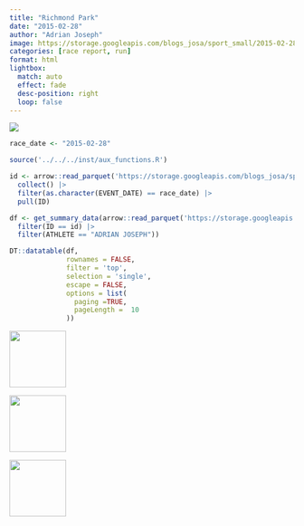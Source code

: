 ```yaml
---
title: "Richmond Park"
date: "2015-02-28"
author: "Adrian Joseph"
image: https://storage.googleapis.com/blogs_josa/sport_small/2015-02-28_RICHMOND_PARK/img/00.png
categories: [race report, run]
format: html
lightbox:
  match: auto
  effect: fade
  desc-position: right
  loop: false
---
```

![](https://storage.googleapis.com/blogs_josa/sport_small/2015-02-28_RICHMOND_PARK/img/00.png)

```r
race_date <- "2015-02-28"

source('../../../inst/aux_functions.R')

id <- arrow::read_parquet('https://storage.googleapis.com/blogs_josa/sport/parquets/main_dataset.parquet') |>
  collect() |>
  filter(as.character(EVENT_DATE) == race_date) |>
  pull(ID)

df <- get_summary_data(arrow::read_parquet('https://storage.googleapis.com/blogs_josa/sport/parquets/all_results.parquet') |>
  filter(ID == id) |>
  filter(ATHLETE == "ADRIAN JOSEPH"))

DT::datatable(df,
              rownames = FALSE,
              filter = 'top',
              selection = 'single',
              escape = FALSE,
              options = list(
                paging =TRUE,
                pageLength =  10
              ))
```




::: {layout-ncol=4}
![](https://storage.googleapis.com/blogs_josa/sport_small/2015-02-28_RICHMOND_PARK/img/00.png){ width="100" group="hi" }

![](https://storage.googleapis.com/blogs_josa/sport_small/2015-02-28_RICHMOND_PARK/img/01.png){ width="100" group="hi" }

![](https://storage.googleapis.com/blogs_josa/sport_small/2015-02-28_RICHMOND_PARK/img/02.jpg){ width="100" group="hi" }


:::
